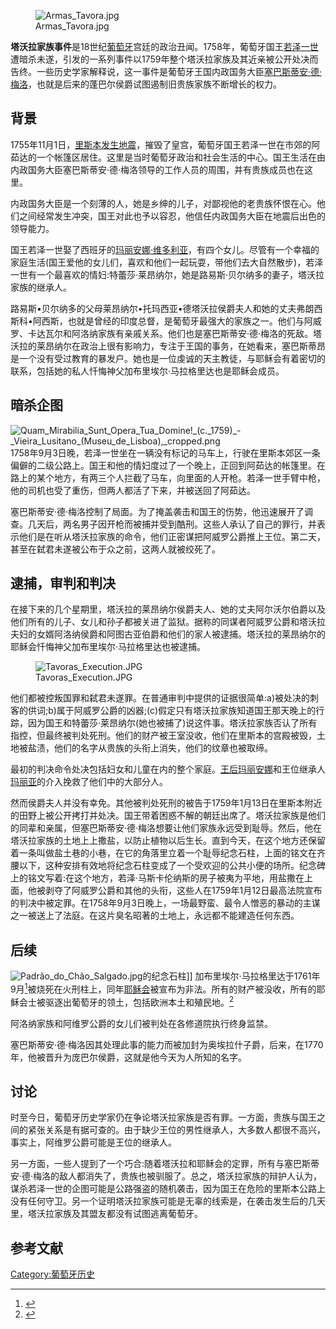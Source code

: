 [[Image:Armas_Tavora.jpg|thumb]]

'''塔沃拉家族事件'''是18世纪[[葡萄牙|葡萄牙]]宫廷的政治丑闻。1758年，葡萄牙国王[[若泽一世_(葡萄牙)|若泽一世]]遭暗杀未遂，引发的一系列事件以1759年整个塔沃拉家族及其近亲被公开处决而告终。一些历史学家解释说，这一事件是葡萄牙王国内政国务大臣[[塞巴斯蒂昂·若泽·德卡瓦略-梅洛|塞巴斯蒂安·德·梅洛]]，也就是后来的蓬巴尔侯爵试图遏制旧贵族家族不断增长的权力。

== 背景 ==
1755年11月1日，[[1755年里斯本大地震|里斯本发生地震]]，摧毁了皇宫，葡萄牙国王若泽一世在市郊的阿茹达的一个帐篷区居住。这里是当时葡萄牙政治和社会生活的中心。国王生活在由内政国务大臣塞巴斯蒂安·德·梅洛领导的工作人员的周围，并有贵族成员也在这里。

内政国务大臣是一个刻薄的人，她是乡绅的儿子，对鄙视他的老贵族怀恨在心。他们之间经常发生冲突，国王对此也予以容忍，他信任内政国务大臣在地震后出色的领导能力。

国王若泽一世娶了西班牙的[[玛丽安娜·维多利亚_(西班牙)|玛丽安娜·维多利亚]]，有四个女儿。尽管有一个幸福的家庭生活(国王爱他的女儿们，喜欢和他们一起玩耍，带他们去大自然散步)，若泽一世有一个最喜欢的情妇:特蕾莎·莱昂纳尔，她是路易斯·贝尔纳多的妻子，塔沃拉家族的继承人。

路易斯•贝尔纳多的父母莱昂纳尔•托玛西亚•德塔沃拉侯爵夫人和她的丈夫弗朗西斯科•阿西斯，也就是曾经的印度总督，是葡萄牙最强大的家族之一。他们与阿威罗、卡达瓦尔和阿洛纳家族有亲戚关系。他们也是塞巴斯蒂安·德·梅洛的死敌。塔沃拉的莱昂纳尔在政治上很有影响力，专注于王国的事务，在她看来，塞巴斯蒂昂是一个没有受过教育的暴发户。她也是一位虔诚的天主教徒，与耶稣会有着密切的联系，包括她的私人忏悔神父加布里埃尔·马拉格里达也是耶稣会成员。

== 暗杀企图 ==
[[Image:Quam_Mirabilia_Sunt_Opera_Tua_Domine!_(c._1759)_-_Vieira_Lusitano_(Museu_de_Lisboa),_cropped.png|thumb]]
1758年9月3日晚，若泽一世坐在一辆没有标记的马车上，行驶在里斯本郊区一条偏僻的二级公路上。国王和他的情妇度过了一个晚上，正回到阿茹达的帐篷里。在路上的某个地方，有两三个人拦截了马车，向里面的人开枪。若泽一世手臂中枪，他的司机也受了重伤，但两人都活了下来，并被送回了阿茹达。

塞巴斯蒂安·德·梅洛控制了局面。为了掩盖袭击和国王的伤势，他迅速展开了调查。几天后，两名男子因开枪而被捕并受到酷刑。这些人承认了自己的罪行，并表示他们是在听从塔沃拉家族的命令，他们正密谋把阿威罗公爵推上王位。第二天，甚至在弑君未遂被公布于众之前，这两人就被绞死了。
== 逮捕，审判和判决 ==
在接下来的几个星期里，塔沃拉的莱昂纳尔侯爵夫人、她的丈夫阿尔沃尔伯爵以及他们所有的儿子、女儿和孙子都被关进了监狱。据称的同谋者阿威罗公爵和塔沃拉夫妇的女婿阿洛纳侯爵和阿图古亚伯爵和他们的家人被逮捕。塔沃拉的莱昂纳尔的耶稣会忏悔神父加布里埃尔·马拉格里达也被逮捕。

[[Image:Tavoras_Execution.JPG|thumb]]

他们都被控叛国罪和弑君未遂罪。在普通审判中提供的证据很简单:a)被处决的刺客的供词;b)属于阿威罗公爵的凶器;(c)假定只有塔沃拉家族知道国王那天晚上的行踪，因为国王和特蕾莎·莱昂纳尔(她也被捕了)说这件事。塔沃拉家族否认了所有指控，但最终被判处死刑。他们的财产被王室没收，他们在里斯本的宫殿被毁，土地被盐渍，他们的名字从贵族的头衔上消失，他们的纹章也被取缔。

最初的判决命令处决包括妇女和儿童在内的整个家庭。[[玛丽安娜·维多利亚_(西班牙)|王后玛丽安娜]]和王位继承人[[玛丽亚一世_(葡萄牙)|玛丽亚]]的介入挽救了他们中的大部分人。

然而侯爵夫人并没有幸免。其他被判处死刑的被告于1759年1月13日在里斯本附近的田野上被公开拷打并处决。国王带着困惑不解的朝廷出席了。塔沃拉家族是他们的同辈和亲属，但塞巴斯蒂安·德·梅洛想要让他们家族永远受到耻辱。然后，他在塔沃拉家族的土地上上撒盐，以防止植物以后生长。直到今天，在这个地方还保留着一条叫做盐土巷的小巷，在它的角落里立着一个耻辱纪念石柱，上面的铭文在齐腰以下，这种安排有效地将纪念石柱变成了一个受欢迎的公共小便的场所。纪念碑上的铭文写着:在这个地方，若泽·马斯卡伦纳斯的房子被夷为平地，用盐撒在上面，他被剥夺了阿威罗公爵和其他的头衔，这些人在1759年1月12日最高法院宣布的判决中被定罪。在1758年9月3日晚上，一场最野蛮、最令人憎恶的暴动的主谋之一被送上了法庭。在这片臭名昭著的土地上，永远都不能建造任何东西。

==后续==
[[File:Padrão_do_Chão_Salgado.jpg|thumb]]的纪念石柱]]
加布里埃尔·马拉格里达于1761年9月<ref name=Cheke-mal>{{cite book|last=Cheke|first=Marcus|title=Dictator of Portugal|year=1969|publisher=Sidgwick & Jackson Ltd.|location=London|pages=145-157}}</ref>被烧死在火刑柱上，同年[[耶稣会|耶稣会]]被宣布为非法。所有的财产被没收，所有的耶稣会士被驱逐出葡萄牙的领土，包括欧洲本土和殖民地。<ref name=Maxwell>{{cite book|last=Maxwell|first=Kenneth|title=Pombal, Paradox of the Enlightenment|year=1995|publisher=Cambridge University Press|isbn=0521450446|pages=84}}</ref>

阿洛纳家族和阿维罗公爵的女儿们被判处在各修道院执行终身监禁。

塞巴斯蒂安·德·梅洛因其处理此事的能力而被加封为奥埃拉什子爵，后来，在1770年，他被晋升为庞巴尔侯爵，这就是他今天为人所知的名字。
== 讨论 ==
时至今日，葡萄牙历史学家仍在争论塔沃拉家族是否有罪。一方面，贵族与国王之间的紧张关系是有据可查的。由于缺少王位的男性继承人，大多数人都很不高兴，事实上，阿维罗公爵可能是王位的继承人。

另一方面，一些人提到了一个巧合:随着塔沃拉和耶稣会的定罪，所有与塞巴斯蒂安·德·梅洛的敌人都消失了，贵族也被驯服了。总之，塔沃拉家族的辩护人认为，谋杀若泽一世的企图可能是公路强盗的随机袭击，因为国王在危险的里斯本公路上没有任何守卫。另一个证明塔沃拉家族可能是无辜的线索是，在袭击发生后的几天里，塔沃拉家族及其盟友都没有试图逃离葡萄牙。

==参考文献==
{{reflist}}
[[Category:葡萄牙历史|Category:葡萄牙历史]]